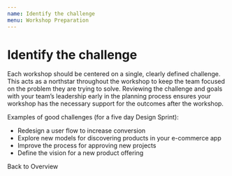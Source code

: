 ```yaml
---
name: Identify the challenge
menu: Workshop Preparation
---
```



# Identify the challenge

Each workshop should be centered on a single, clearly defined challenge. 
This acts as a northstar throughout the workshop to keep the team focused on the problem they are trying to solve. 
Reviewing the challenge and goals with your team’s leadership early in the planning process ensures your workshop has the necessary support for the outcomes after the workshop.

Examples of good challenges (for a five day Design Sprint):

* Redesign a user flow to increase conversion
* Explore new models for discovering products in your e-commerce app
* Improve the process for approving new projects
* Define the vision for a new product offering

<Link to="workshops-overview-of-todos">Back to Overview</Link>
